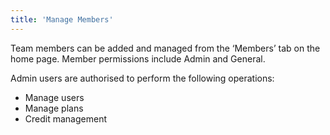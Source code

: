 ```yaml
---
title: 'Manage Members'
---
```


Team members can be added and managed from the ‘Members’ tab on the home page. Member permissions include Admin and General.

Admin users are authorised to perform the following operations:

- Manage users
- Manage plans
- Credit management